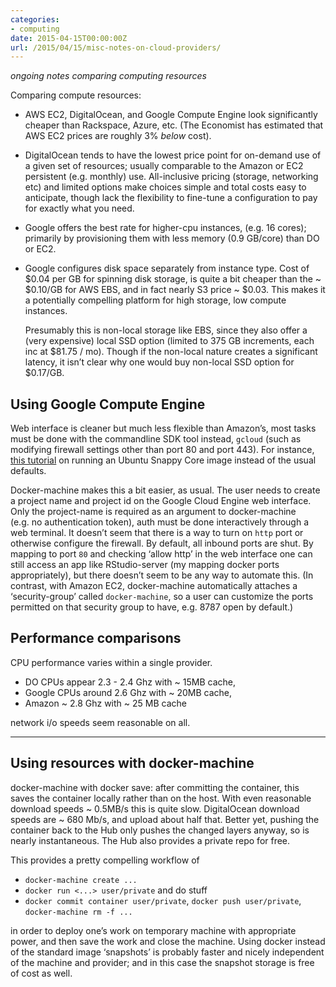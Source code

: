 ```yaml
---
categories:
- computing
date: 2015-04-15T00:00:00Z
url: /2015/04/15/misc-notes-on-cloud-providers/
---
```


_ongoing notes comparing computing resources_

Comparing compute resources:

- AWS EC2, DigitalOcean, and Google Compute Engine look significantly
  cheaper than Rackspace, Azure, etc. (The Economist has estimated that AWS
  EC2 prices are roughly 3% _below_ cost).

- DigitalOcean tends to have the lowest price point for on-demand use of a
  given set of resources; usually comparable to the Amazon or EC2 persistent
  (e.g. monthly) use.  All-inclusive pricing (storage, networking etc) and
  limited options make choices simple and total costs easy to anticipate,
  though lack the flexibility to fine-tune a configuration to pay for
  exactly what you need.

- Google offers the best rate for higher-cpu instances, (e.g. 16 cores);
  primarily by provisioning them with less memory (0.9 GB/core) than DO
  or EC2.

- Google configures disk space separately from instance type.  Cost of
  $0.04 per GB for spinning disk storage, is quite a bit cheaper than
  the ~ $0.10/GB for AWS EBS, and in fact nearly S3 price ~ $0.03.
  This makes it a potentially compelling platform for high storage, low
  compute instances.  
  
  Presumably this is non-local storage like EBS, since they also offer a
  (very expensive) local SSD  option (limited to 375 GB increments, each inc at $81.75 / mo). 
  Though if the non-local nature creates a significant latency, it isn't clear
  why one would buy non-local SSD option for $0.17/GB. 


## Using Google Compute Engine

Web interface is cleaner but much less flexible than Amazon's, most tasks must be done with the commandline SDK tool instead, `gcloud` (such as modifying firewall settings other than port 80 and port 443).  For instance, [this tutorial](https://developer.ubuntu.com/en/snappy/start/#snappy-google) on running an Ubuntu Snappy Core image instead of the usual defaults.

Docker-machine makes this a bit easier, as usual.  The user needs to create a project name and project id on the Google Cloud Engine web interface.  Only the project-name is required as an argument to docker-machine (e.g. no authentication token), auth must be done interactively through a web terminal.  It doesn't seem that there is a way to turn on `http` port or otherwise configure the firewall. By default, all inbound ports are shut.  By mapping to port `80` and checking 'allow http' in the web interface one can still access an app like RStudio-server (my mapping docker ports appropriately), but there doesn't seem to be any way to automate this.  (In contrast, with Amazon EC2, docker-machine automatically attaches a 'security-group' called `docker-machine`, so a user can customize the ports permitted on that security group to have, e.g. 8787 open by default.)


## Performance comparisons

CPU performance varies within a single provider.

- DO CPUs appear 2.3 - 2.4 Ghz with ~ 15MB cache,
- Google CPUs around 2.6 Ghz with ~ 20MB cache,
- Amazon ~ 2.8 Ghz with ~ 25 MB cache

network i/o speeds seem reasonable on all.

--------------

## Using resources with docker-machine

docker-machine with docker save: after committing the container, this
saves the container locally rather than on the host. With even reasonable
download speeds ~ 0.5MB/s this is quite slow.  DigitalOcean download
speeds are ~ 680 Mb/s, and upload about half that.  Better yet, pushing
the container back to the Hub only pushes the changed layers anyway,
so is nearly instantaneous. The Hub also provides a private repo for free.

This provides a pretty compelling workflow of 

- `docker-machine create ...` 
- `docker run <...> user/private` and do stuff
- `docker commit container user/private`, `docker push user/private`, `docker-machine rm -f ...`

in order to deploy one's work on temporary machine with appropriate power,
and then save the work and close the machine.  Using docker instead of
the standard image 'snapshots' is probably faster and nicely independent of the machine
and provider; and in this case the snapshot storage is free of cost as well.
